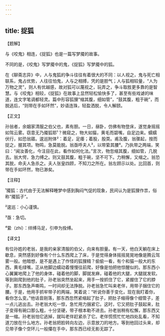```yaml
---
---
---
```

title: 捉狐
---




【题解】


与《咬鬼》相连，《捉狐》也是一篇写梦魇的故事。

不同的是，《咬鬼》写梦魇中的鬼，《捉狐》写梦魇中的狐。

在《聊斋志异》中，人与鬼狐的争斗往往有着很大的不同：以人视之，鬼与死亡相联系，鬼占优势，人往往怕鬼，人与之相搏，凭的是胆气；人与狐相较量，“人为万物之灵”，则人有优越感，故对狐可以蔑视之，玩弄之，争斗取胜更多靠的是智慧。与《咬鬼》相较，《捉狐》在故事上显然轻松愉快多了，甚至有些戏谑的味道，连文字笔调都轻灵。篇中形容狐狸“缩其腹，细如管”，“鼓其腹，粗于碗”，而脱逃后，“则带在手如环然”，妙语连珠，轻盈洒脱，令人解颐。


【正文】

孙翁者，余姻家清服之伯父也，素有胆。一日，昼卧，仿佛有物登床，遂觉身摇摇如驾云雾。窃意无乃魇狐耶¹？微窥之，物大如猫，黄毛而碧嘴，自足边来。蠕蠕伏行，如恐翁寤。逡巡附体²：着足，足痿；着股，股耎。甫及腹，翁骤起，按而捉之，握其项。物鸣，急莫能脱。翁亟呼夫人³，以带絷其腰⁴。乃执带之两端，笑曰：“闻汝善化，今注目在此，看作如何化法。”言次，物忽缩其腹，细如管，几脱去。翁大愕，急力缚之。则又鼓其腹，粗于碗，坚不可下。力稍懈，又缩之。翁恐其脱，命夫人急杀之。夫人张皇四顾，不知刀之所在。翁左顾示以处。比回首，则带在手如环然，物已渺矣。

【注释】


¹魇狐：古代由于无法解释睡梦中感到胸闷气促的现象，民间认为是狐狸作祟，俗称“魇狐子”。

²逡巡：小心谨慎。

³亟：急切。

⁴絷（zhí）：绊缚马足，引申为拴缚。





【译文】


有位孙姓的老翁，是我的亲家清服的伯父，向来有胆量。有一天，他白天躺在床上歇息，突然感到好像有个什么东西爬上了床，于是觉得身体摇摇晃晃地像是腾云驾雾一般。他暗想，是不是遇上了作怪的狐狸精？偷偷一看，有个和猫一般大的东西，黄毛绿嘴，正从他脚边蠕动着慢慢往前爬，好像是怕把他惊醒似的。那东西小心翼翼地爬上了他的身体，碰着他的脚，脚就发麻，碰着他的大腿，大腿就发软。等到刚爬到他的肚子，孙老翁突然坐起来，用手一按抓住了它，紧握住了它的脖子。那东西急声嘶鸣，一时间却无法挣脱。孙老翁急忙叫来老伴，用带子捆住它的腰。于是，他用手抓牢带子的两端，笑着说：“听说你善于变化，现在我盯着你，看你怎么变。”他话音刚落，那东西忽然紧缩起了肚子，把肚子缩得像个细管子，差一点儿逃出去。孙老翁大吃一惊，急忙用力捆紧它。这时，它又把肚子鼓起来，肚子变得有碗口那么粗，十分坚硬，带子根本勒不进去。孙老翁稍有松懈，那东西又是一缩。孙老翁怕它逃掉，就叫老伴赶紧杀了它。老伴慌慌忙忙地四处乱看，不知道刀放在什么地方。孙老翁把脸转向左边，示意放刀的地方。等到他回过头来，却见带子像个空环儿一般攥在手中，那东西已经无影无踪了。
